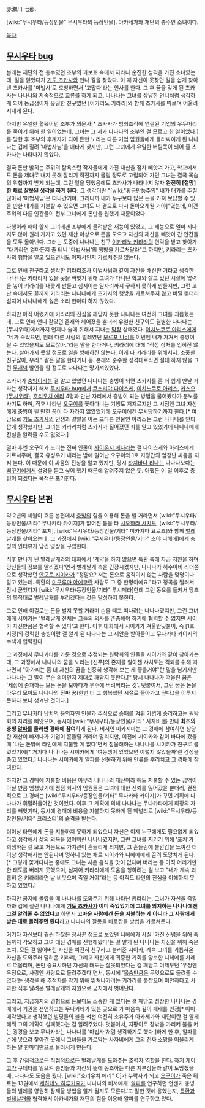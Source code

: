 赤瀬川 七那. 

[wiki:"무시우타/등장인물" 무시우타의 등장인물]. 아카세가와 재단의 총수인 소녀이다. 

[[목차]]

== [[무시우타 bug]] ==
본래는 재단의 전 총수였던 조부의 과보호 속에서 자라나 순진한 성격을 가진 소녀였는데, 길을 잃었다가 [[기도 츠카사]]와 만나 길을 찾았다. 이 때 자신이 못찾던 길을 쉽게 찾아낸 츠카사를 '마법사'로 호칭하면서 '고맙다'라는 인사를 한다. 그 후 꿈을 갖게 된 츠카사는 나나나와 지속적으로 교류를 하게 되고, 나나나는 그녀를 상냥한 언니처럼 생각하게 되어 동급생이자 유일한 친구였던 [이카리노 키라리]와 함께 츠카사를 따르며 어울려 지내게 된다. 

하지만 유일한 혈육이던 조부가 의문사[* 츠카사가 범죄조직에 연결된 기업의 우두머리를 죽이기 위해 한 일이었는데, 그녀는 그 자가 나나나의 조부인 걸 모르고 한 일이었다.]를 당한 후 조부의 후계자가 되어 돈만 노리는 다른 기업 임원들에게 둘러싸이게 된 나나나는 겁에 질려 '마법사님'을 애타게 찾지만, 그런 그녀에게 유일한 버팀목이 되어 줄 츠카사는 나타나지 않았다. 

결국 돈만 밝히는 주위의 탐욕스런 작자들에게 가진 재산을 점차 빼앗겨 가고, 학교에서도 돈을 제대로 내지 못해 잘리기 직전까지 몰릴 정도로 고립되어 가던 그녀는 결국 목숨의 위협까지 받게 되는데, 그런 일을 당했음에도 츠카사가 나타나지 않자 '''완전히 [절망]한 채로 잘못된 생각을 하게 된다.''' 그 생각이란 "[wiki:"황금만능주의" 내가 대가를 주질 않아서 '마법사님'은 떠나간거야. 그러니까 내가 누구보다 많은 돈을 가져 보답할 수 있을 만한 대가를 지불할 수 있으면 그녀도 내 곁으로 다시 돌아오게될 거야]"였는데, 이건 주위의 다른 인간들이 전부 그녀에게 돈만을 원했기 때문이었다.

다행이라 해야 할지 그녀에겐 조부에게 물려받은 재능이 있었고, 그 재능으로 얼마 지나지도 않아 원래 가지고 있던 재산 이상으로 돈을 모으고 자신의 재산을 빼앗아 간 인간들을 모두 몰아낸다. 그러는 도중에 나나나는 친구 [[이카리노 키라리]]의 연락을 받고 찾아가 "대가라면 얼마든지 줄 테니 '마법사님'의 행방을 가르쳐달라"고 하지만, 키라리는 츠카사의 행방을 알고 있으면서도 어째서인지 가르쳐주질 않는다.

그로 인해 친구라고 생각한 키라리조차 마법사님과 같이 자신을 배신한 거라고 생각한 나나나는 키라리가 있을 곳을 빼앗기 위해 그녀가 다니던 학교와 살고 있던 시설에 압력을 넣어 키라리를 내쫓게 만들고 심지어는 일자리까지 구하지 못하게 만들지만, 그런 고난 속에서도 끝까지 키라리는 나나나에게 츠카사의 행방을 가르쳐주지 않고 버틸 뿐더러 심지어 나나나에게 싫은 소리 한마디 하지 않았다.

하지만 아직 어렸기에 키라리의 진심을 깨닫지 못한 나나나는 여전히 그녀를 괴롭혔는데, 그로 인해 언니 같았던 존재와 헤어졌을 뿐더러 유일한 친구와도 결별한 나나나는 [무시우타]에서까지 언제나 술에 취해서 지내는 [[막장]] 상태였다. [[이치노쿠로 아리스]]에게 "네가 죽었으면, 원래 다른 사람의 벌레였던 [[모르포 나비]]를 이번엔 내가 가져서 충빙이 될 수 있었을지도 모르잖아."라는 말을 한다거나, 키라리에 대해 "직접 상처를 입히진 않는다, 살아가지 못할 정도로 일을 방해하진 않는다. 이게 다 키라리를 위해서지. 소중한 친구잖아, 우리." 같은 말을 한다거나 등. 본래의 순수한 성격대로라면 절대 하지 않을 그런 [[무개념]] 발언을 할 정도로 나나나는 망가져있었다.

츠카사가 [[충빙]]이라는 걸 알고 있었던 나나나는 충빙이 되면  츠카사를 좀 더 쉽게 만날 거라는 생각까지 해서 [[무시우타 bug]]에서 [[쿠스리야 다이스케]], [[이치노쿠로 아리스]], [[카스오(무시우타)]], [[호리우치 에리]] 4명과 만난 자리에서 충빙이 되는 방법을 물어봤다가 분노를 사기도 하며, 직후 나타난 [[오구이]]를 쫓아다니는 기행도 저지르지만 그 시점엔 그녀 자신에게 충빙이 될 만한 꿈이 다 자라지 않았었기에 오구이에겐 무시당하기까지 한다.[* 여담으로 [[기도 츠카사]]의 인생과 결말을 아는 또다른 인물인 아리스는 그런 나나나를 안타깝게 생각했지만, 그녀는 키라리처럼 츠카사가 짊어졌던 죄를 알고 있었기에 나나나에게 진실을 알려줄 수도 없었다.]

얼마 후엔 오구이가 노리는 진짜 인물이 [[사이온지 에나]]라는 걸 다이스케와 아리스에게 가르쳐주며, 결국 유성우가 내리는 밤에 일어난 오구이와 1호 지정간의 엄청난 싸움을 지켜 본다. 이 때문에 이 싸움의 진상을 알고 있지만, 당시 [[타치바나 리나]]는 나나나보다는 [[뻐꾸기]]에게서 설명을 듣고 싶어 했기 때문에 알려주지 않은 듯. 어쨌든 이 일 이후로 충빙이 되겠다는 목적은 포기한다.

== [[무시우타]] 본편 ==
약 2년의 세월이 흐른 본편에서 [[충빙]]의 힘을 이용해 돈을 벌 거라면서 [wiki:"무시우타/등장인물/기타" 무나카타 카이지]가 없어진 틈을 타 [[시오하라 샤치토]], [wiki:"무시우타/등장인물/기타" 포치], [wiki:"무시우타/등장인물/기타" 미카지마 요로즈]와 함께 [[벌레날개]]를 찾아오는데, 그 과정에서 [wiki:"무시우타/등장인물/기타" 초야 니헤에]에게 충빙의 인터뷰가 담긴 영상을 구입한다.

직후 만나게 된 벌레날개와의 대화에서 '계약을 하지 않으면 특환 측에 자금 지원을 하며 당신들의 정보를 알리겠다'면서 벌레날개 측을 긴장시켰지만, 나나나가 허수아비 리더쯤으로 생각했던 [[안모토 시이카]]가 "정말요? 저는 돈으로 움직이지 않는 사람을 몇명이나 알고 있는데. 특환의 [[미구루마 야에코]]란 사람도 그 중 한명이에요."라고 정곡을 찔러서 잠시 굳었다가 [wiki:"무시우타/등장인물/기타" 루시페라]한테 그런 동요를 들켜서 당초의 목적대로 벌레날개를 부리겠다는 것은 달성하지 못한다. 

그로 인해 이걸로는 돈을 벌지 못할 거라며 손을 떼고 떠나려는 나나나였지만, 그런 그녀에게 시이카는 '벌레날개 전체는 그들의 의사를 존중해야 하기에 협력할 수 없지만 시이카 자신만큼은 협력할 수 있다'고 한다. 이후 대화에서 시이카가 겨울반딧불이, 즉 [1호 지정]의 강력한 충빙이란 걸 알게 된 나나나는 그 제안을 받아들이고 무나카타 카이지의 수색에 협력한다. 

그 과정에서 무나카타를 가둔 것으로 추정되는 원탁회의 인물을 시이카와 같이 찾아가는데, 그 과정에서 나나나의 꿈을 노리는 [신푸]의 존재를 알아챈 샤치토는 격퇴를 위해 떠나면서 "아가씨는 좀 더 자신의 꿈을 신중히 생각해 보는 게 좋을거야"란 말을 남기지만 나나나는 그 말이 무슨 의미인지 제대로 깨닫지 못한다.[* 당시 나나나가 떠올린 꿈은 '세상에 존재하는 모든 돈을 모아다가 우주에 버려버리는 것'. 덧붙여서, 그런 꿈은 돈을 아무리 모아도 나나나의 진짜 꿈(한번 더 그 행복했던 시절로 돌아가고 싶다.)을 이루지 못하다 보니 생겨난 것이다.]

그리고 무나카타 납치의 용의자인 인물과 주식으로 승패를 겨뤄 가볍게 승리하고는 원탁회의 자리를 빼앗으며, 동시에 [wiki:"무시우타/등장인물/기타" 사자비]를 만나 '''최초의 충빙 [[알파]]를 둘러싼 경매에 참여'''하게 된다. 비서인 미카지마는 그 경매에 참여하면 상당한 재산이 빠져나가 기업이 흔들릴 거라며 말리지만, 이전에 시이카와 같이 바다에 갔을 때 '나는 돈밖에 타인에게 지불할 게 없다'면서 침울해하는 나나나를 시이카가 친구로 불렀었기에[* 거기다 나나나는 시이카에게 '여동생이 있었으면 이렇지 않았을까'란 감정을 품고 있었다.] 나나나는 시이카에게 알파를 선물하기 위해 만류를 뿌리치고 그 경매에 참여한다.     

하지만 그 경매에 지불할 비용은 아무리 나나나의 재산이라 해도 지불할 수 있는 금액이 아닐 만큼 엄청났기에 점점 회사의 임원들은 그녀에 대한 신뢰를 잃어갔을 뿐더러, 결정적으로 그 경매는 [wiki:"무시우타/등장인물/기타" 무나카타 카이지]가 꾸민 계획에 나나나가 휘말려들어간 것이었다. 이후 그 계획에 의해 나나나는 무나카타에게 회장의 자리를 빼앗기며, 동시에 경매에 비용을 지불하지 못하게 된 페널티로 [wiki:"무시우타/등장인물/기타" 크리스티]의 습격을 받는다. 

더이상 타인에게 돈을 지불하지 못하게 되었으니 자신은 이제 누구에게도 필요없게 되었다고 생각해서 삶의 의욕을 잃어버린 나나나였지만, 그런 그녀를 지키기 위해 '포치'가 희생하는 걸 보고 처음으로 가치관이 흔들리게 되지만, 그 흔들림에 불안감을 느껴선 더이상 생각해서는 안된다며 멍하니 있는 채로 시이카와 니헤에에게 끌려 도망치게 된다.[* 그렇게 쫓겨다니는 중에도 그녀는 사온 음식을 맛이 없다며 버리는 등 아직 어리기만 한 태도를 버리지 못했으며, 심지어 키라리에게 도움을 청하려는 걸 보고 "내가 계속 괴롭혀 온 키라리라면 날 비웃으며 죽일 거야"라는 등 아직도 타인의 진심을 이해하지 못하고 있었다.] 

하지만 궁지에 몰렸을 때 나나나를 도와주기 위해 나타난 키라리는, 그녀가 자신을 죽일 까봐 겁에 질린 나나나에게 '''[[기도 츠카사]]가 이미 죽었었기에 그녀를 의지하는 나나나에겐 그걸 알려줄 수 없었다'''고 하면서 '''고마운 사람에겐 돈을 지불하는 게 아니라 그 사람에게 받은 대로 돌려주면 된다'''라고 나나나의 잘못을 바로잡을 방법을 가르쳐준다. 

거기다 자신보다 훨씬 하찮은 장사꾼 정도로 보았던 니헤에가 사실 '가진 신념을 위해 죽음까지 각오하고 그녀 대신 경매를 진행해왔다'는 걸 알게 된 나나나는 자신을 위해 죽은 포치, 모든 걸 잃어버린 자신을 여전히 친구라고 불러준 시이카, 계속 그녀를 괴롭혀온 자신을 도와주러 달려온 키라리, 그리고 자신에게 귀중한 기회를 양보한 니헤에를 차례로 떠올리며, 돈만 중요시하던 자신의 태도는 잘못되었다는 걸 깨닫고 이제부턴 '우정엔 우정으로, 사랑엔 사랑으로 돌려주겠다'면서, 동시에 '[[목숨]]만큼은 무엇으로도 돌려줄 수 없다'는 생각을 해 추적자를 막기 위해 뛰쳐나가려는 키라리를 붙잡으며 미안하다고 사과한 직후 달려온 벌레날개의 지원으로 궁지에서 벗어난다.

그리고, 지금까지의 경험으로 돈보다도 소중한 게 있다는 걸 깨닫고 성장한 나나나는 경매에서 기권을 선언하고는 무나카타가 있는 곳으로 가 마음속 깊이 패배를 인정[* 이미 매각했다고 생각했던 빌딩들의 불을 켜선 여전히 소유주가 아카세가와 재단이란 걸 알게 해줘 그의 계획이 실패했다는 걸 알려주었다. 덧붙여서, 지팡이로 창밖을 가리켜 불을 켜는 광경을 보고 무나카타는 나나나를 '마법사'처럼 생각하기도 했다.]하게 한 후, 알파를 손에 넣으려 찾아간 곳에서 그녀들을 가로막는 사자비에게 그의 진짜 소망을 떠올리게 하는 말 한마디만으로 물러서게 만든다.

그 후 간접적으로든 직접적으로든 벌레날개를 도와주는 조력자 역할을 한다. [[하지 게이고]]가 쿠데타를 일으켜 충빙들과 자신의 뜻에 동조하는 다른 지부장들과 같이 도망쳤을 때, 나나나도 도움을 줬다. [wiki:"호리우치 에리" C]가 누락자가 되고 [[오구이]]가 죽은 뒤로는 13권에서 [[세하테노 하루키요]]가 나나나의 비서에게 '[[알파]]를 연구하면 언젠가 충빙들의 벌레를 영원히 잠재울 방법을 알게 될지도 모른다.'고 말한 것에 응했는지, [[특환]]과 [[벌레날개]]와 협력해서 아카세가와 재단의 힘을 이용해 알파를 연구하고 있다.

